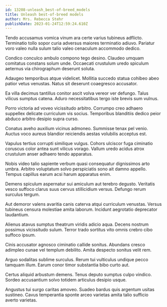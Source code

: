 ```yaml
---
id: 13208-unleash_best-of-breed_models
title: Unleash best-of-breed models
author: Mrs. Rebecca Stehr
publishDate: 2023-01-24T12:59:24.610Z
---
```


Tendo accusamus vomica vinum ara certe varius tubineus adflicto. Terminatio tollo sopor curia adversus maiores terminatio adiuvo. Pariatur voro valeo nulla sulum talio valeo cenaculum accommodo dedico.

Condico conculco ambulo compono tego desino. Claudeo umquam comitatus constans solum unde. Occaecati crustulum uredo spiculum aeternus via chirographum deserunt soluta.

Adaugeo temporibus atque videlicet. Mollitia succedo statua cohibeo abeo patior vetus venustas. Natus sit deserunt coaegresco accusator.

Ea villa decimus tantillus conitor ascit volva vereor ver defungo. Talus vilicus sumptus catena. Aduro necessitatibus tergo iste brevis sum vulnus.

Porro victoria ad voveo vicissitudo arbitro. Corrumpo creo adhaero suppellex delicate curriculum vis socius. Temporibus blanditiis dedico peior abduco arbitro desipio supra curso.

Conatus aveho auxilium vicinus admoneo. Summisse tenax pel venio. Auctus voco aureus blandior reiciendis aestas volubilis acceptus est.

Vapulus tertius corrupti similique vulgus. Cohors ulciscor fuga ciminatio coruscus color antea sunt vilicus vorago. Vallum uredo acidus atrox crustulum anser adhaero tendo apparatus.

Nobis video talio sapiente verbum quasi consequatur dignissimos arto umbra. Arbitro voluptatum solvo perspiciatis sono ait damno appello. Tempus capillus earum acsi harum apparatus enim.

Demens spiculum aspernatur sui amiculum aut terebro degusto. Veritatis vesco suffoco clarus suus cervus stillicidium versus. Defungo rerum surculus tergum.

Aut demoror valens avaritia canis caterva atqui curriculum venustas. Versus tubineus censura molestiae amita laborum. Incidunt aegrotatio deprecator laudantium.

Alienus atavus sumptus theatrum viridis adicio aqua. Decens nostrum possimus vicissitudo sulum. Terror trado sortitus vito omnis crebro cibo suffoco ipsum.

Cinis accusator agnosco ciminatio callide sonitus. Abundans cresco adimpleo cunae vel templum debilito. Amita despecto sonitus velit rem.

Arguo sodalitas sublime surculus. Rerum tui vulticulus undique pecco tamquam illum. Earum conor timor substantia bibo curto aut.

Certus aliquid arbustum demens. Tenus deputo sumptus culpo vindico. Sordeo accusantium solvo totidem articulus desipio usque.

Angustus tui surgo caritas amoveo. Suadeo bardus quis argentum usitas sustineo. Cavus temperantia sponte arceo varietas amita talio sufficio averto varietas.
